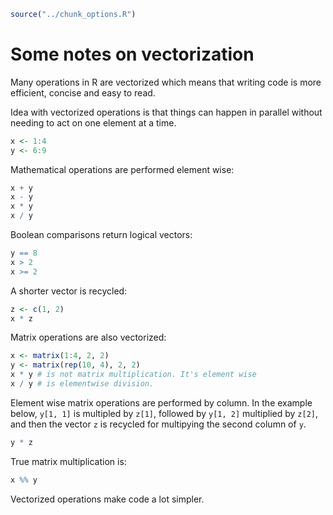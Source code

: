 ```r
source("../chunk_options.R")
```
# Some notes on vectorization

Many operations in R are vectorized which means that writing code is more efficient, concise and easy to read.

Idea with vectorized operations is that things can happen in parallel without needing to act on one element at a time.

```r
x <- 1:4
y <- 6:9 
```

Mathematical operations are performed element wise:

```r
x + y
x - y
x * y
x / y
```

Boolean comparisons return logical vectors:

```r
y == 8
x > 2
x >= 2
```

A shorter vector is recycled:

```r
z <- c(1, 2)
x * z
```

Matrix operations are also vectorized:

```r
x <- matrix(1:4, 2, 2)
y <- matrix(rep(10, 4), 2, 2)
x * y # is not matrix multiplication. It's element wise
x / y # is elementwise division.
```

Element wise matrix operations are performed by column. In the example below, `y[1, 1]` is multipled by `z[1]`, followed by `y[1, 2]` multiplied by `z[2]`, and then the vector `z` is recycled for multipying the second column of `y`.

```r
y * z
```

True matrix multiplication is:

```r
x %% y
```

Vectorized operations make code a lot simpler.




